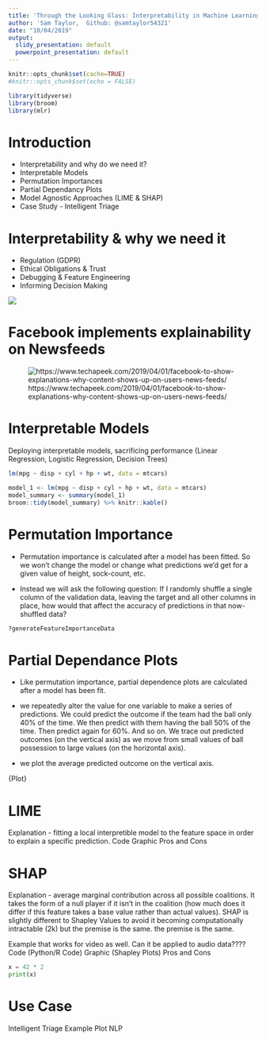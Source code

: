 ```yaml
---
title: 'Through the Looking Glass: Interpretability in Machine Learning'
author: 'Sam Taylor,  Github: @samtaylor54321'
date: "10/04/2019"
output:
  slidy_presentation: default
  powerpoint_presentation: default
---
```


```r
knitr::opts_chunk$set(cache=TRUE)
#knitr::opts_chunk$set(echo = FALSE)

library(tidyverse)
library(broom)
library(mlr)
```

Introduction 
====================================

- Interpretability and why do we need it? 
- Interpretable Models
- Permutation Importances
- Partial Dependancy Plots
- Model Agnostic Approaches (LIME & SHAP)
- Case Study - Intelligent Triage

Interpretability & why we need it
====================================
- Regulation (GDPR)
- Ethical Obligations & Trust
- Debugging & Feature Engineering
- Informing Decision Making

![](images/accuracy_tradeoff.png)

Facebook implements explainability on Newsfeeds
====================================

![https://www.techapeek.com/2019/04/01/facebook-to-show-explanations-why-content-shows-up-on-users-news-feeds/](images/facebook.png) 

Interpretable Models
====================================

Deploying interpretable models, sacrificing performance (Linear Regression, Logistic Regression, Decision Trees)

```r
lm(mpg ~ disp + cyl + hp + wt, data = mtcars)
```

```r
model_1 <- lm(mpg ~ disp + cyl + hp + wt, data = mtcars)
model_summary <- summary(model_1)
broom::tidy(model_summary) %>% knitr::kable()
```

Permutation Importance
====================================

- Permutation importance is calculated after a model has been fitted. So we won't change the model or change what predictions we'd get for a given value of height, sock-count, etc.

- Instead we will ask the following question: If I randomly shuffle a single column of the validation data, leaving the target and all other columns in place, how would that affect the accuracy of predictions in that now-shuffled data?

```r
?generateFeatureImportanceData
```

Partial Dependance Plots
====================================

- Like permutation importance, partial dependence plots are calculated after a model has been fit.

- we repeatedly alter the value for one variable to make a series of predictions. We could predict the outcome if the team had the ball only 40% of the time. We then predict with them having the ball 50% of the time. Then predict again for 60%. And so on. We trace out predicted outcomes (on the vertical axis) as we move from small values of ball possession to large values (on the horizontal axis).

-  we plot the average predicted outcome on the vertical axis.

{Plot}

LIME
====================================

Explanation - fitting a local interpretible model to the feature  space in order to 
explain a specific prediction. 
Code
Graphic
Pros and Cons


SHAP 
====================================

Explanation - average marginal contribution across all possible coalitions. It takes the form of a null player if it isn't in the coalition (how much does it differ if this feature takes 
a base value rather than actual values). SHAP is slightly different to Shapley Values to avoid it becoming computationally intractable (2k) but the premise is the same. 
the premise is the same.

Example that works for video as well. Can it be applied to audio data????
Code (Python/R Code)
Graphic (Shapley Plots)
Pros and Cons 

```python
x = 42 * 2
print(x) 
```

Use Case
====================================

Intelligent Triage
Example Plot
NLP

